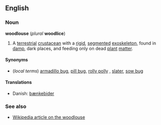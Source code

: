 ==English==
===Noun===
'''woodlouse''' (''plural'' '''woodlice''')

#A [[terrestrial]] [[crustacean]] with a [[rigid]], [[segmented]] [[exoskeleton]], found in [[damp]], dark places, and feeding only on dead [[plant]] [[matter]].

====Synonyms====
*(''local terms'') [[armadillo bug]], [[pill bug]], [[rolly polly]]<!--or "roly poly?"-->, [[slater]], [[sow bug]]

====Translations====
*Danish: [[bænkebider]]

===See also===
*[[w:Woodlouse|Wikipedia article on the woodlouse]]